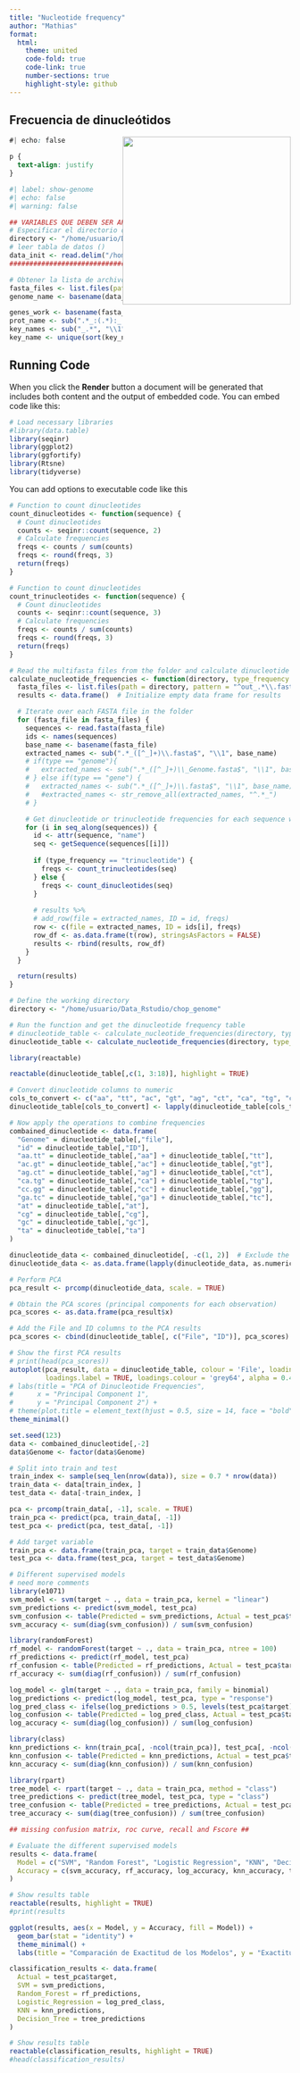 ```yaml
---
title: "Nucleotide frequency"
author: "Mathias"
format:
  html:
    theme: united
    code-fold: true
    code-link: true
    number-sections: true
    highlight-style: github
---
```


## Frecuencia de dinucleótidos

![](https://img.itch.zone/aW1nLzE3MTEyNjE5LmdpZg==/original/2%2BYVZg.gif){style="float:right;" fig-alt="Illustration of a detective cat. Artwork by @shigemi.itch.io." width="301"}

```css
#| echo: false

p {
  text-align: justify
}

```

```r
#| label: show-genome
#| echo: false
#| warning: false

## VARIABLES QUE DEBEN SER ARGUMENTOS ##
# Especificar el directorio donde están los archivos
directory <- "/home/usuario/Data_Rstudio/chop_genome"  # Cambia esto a la ruta de tu directorio
# leer tabla de datos ()
data_init <- read.delim("/home/usuario/Proyectos/maestria/datos_ejecucion_genomas2.tsv.csv", sep = "\t", header = FALSE)
########################################

# Obtener la lista de archivos que comienzan con 'out_' y terminan con '.fasta'
fasta_files <- list.files(path = directory, pattern = "^out_.*\\.fasta$", full.names = TRUE)
genome_name <- basename(data_init$V1)

genes_work <- basename(fasta_files)
prot_name <- sub(".*_:(.*):_.*", "\\1", fasta_files)
key_names <- sub("_.*", "\\1", prot_name)
key_name <- unique(sort(key_names))

```


## Running Code

When you click the **Render** button a document will be generated that includes both content and the output of embedded code. You can embed code like this:

```r

# Load necessary libraries
#library(data.table)
library(seqinr)
library(ggplot2)
library(ggfortify)
library(Rtsne)
library(tidyverse)

```

You can add options to executable code like this

```r

# Function to count dinucleotides
count_dinucleotides <- function(sequence) {
  # Count dinucleotides
  counts <- seqinr::count(sequence, 2)
  # Calculate frequencies
  freqs <- counts / sum(counts)
  freqs <- round(freqs, 3)
  return(freqs)
}

# Function to count dinucleotides
count_trinucleotides <- function(sequence) {
  # Count dinucleotides
  counts <- seqinr::count(sequence, 3)
  # Calculate frequencies
  freqs <- counts / sum(counts)
  freqs <- round(freqs, 3)
  return(freqs)
}

# Read the multifasta files from the folder and calculate dinucleotide or trinucleotide frequencies
calculate_nucleotide_frequencies <- function(directory, type_frequency = "dinucleotide", type) {
  fasta_files <- list.files(path = directory, pattern = "^out_.*\\.fasta$", full.names = TRUE)
  results <- data.frame()  # Initialize empty data frame for results

  # Iterate over each FASTA file in the folder
  for (fasta_file in fasta_files) {
    sequences <- read.fasta(fasta_file)
    ids <- names(sequences)
    base_name <- basename(fasta_file)
    extracted_names <- sub(".*_([^_]+)\\.fasta$", "\\1", base_name)
    # if(type == "genome"){
    #   extracted_names <- sub(".*_([^_]+)\\_Genome.fasta$", "\\1", base_name)
    # } else if(type == "gene") {
    #   extracted_names <- sub(".*_([^_]+)\\.fasta$", "\\1", base_name)
    #   #extracted_names <- str_remove_all(extracted_names, "^.*_")  
    # }

    # Get dinucleotide or trinucleotide frequencies for each sequence within a file
    for (i in seq_along(sequences)) {
      id <- attr(sequence, "name")
      seq <- getSequence(sequences[[i]])
      
      if (type_frequency == "trinucleotide") {
        freqs <- count_trinucleotides(seq)
      } else {
        freqs <- count_dinucleotides(seq)
      }
      
      # results %>%
      # add_row(file = extracted_names, ID = id, freqs)
      row <- c(file = extracted_names, ID = ids[i], freqs)
      row_df <- as.data.frame(t(row), stringsAsFactors = FALSE)
      results <- rbind(results, row_df)
    }
  }

  return(results)
}

# Define the working directory
directory <- "/home/usuario/Data_Rstudio/chop_genome"

# Run the function and get the dinucleotide frequency table
# dinucleotide_table <- calculate_nucleotide_frequencies(directory, type_frequency = "dinucleotide", "gene")
dinucleotide_table <- calculate_nucleotide_frequencies(directory, type_frequency = "dinucleotide")

```

```r
library(reactable)

reactable(dinucleotide_table[,c(1, 3:18)], highlight = TRUE)

```

```r

# Convert dinucleotide columns to numeric
cols_to_convert <- c("aa", "tt", "ac", "gt", "ag", "ct", "ca", "tg", "cc", "gg", "ga", "tc", "at", "cg", "gc", "ta")
dinucleotide_table[cols_to_convert] <- lapply(dinucleotide_table[cols_to_convert], as.numeric)

# Now apply the operations to combine frequencies
combained_dinucleotide <- data.frame(
  "Genome" = dinucleotide_table[,"file"],
  "id" = dinucleotide_table[,"ID"],
  "aa.tt" = dinucleotide_table[,"aa"] + dinucleotide_table[,"tt"],
  "ac.gt" = dinucleotide_table[,"ac"] + dinucleotide_table[,"gt"],
  "ag.ct" = dinucleotide_table[,"ag"] + dinucleotide_table[,"ct"],
  "ca.tg" = dinucleotide_table[,"ca"] + dinucleotide_table[,"tg"],
  "cc.gg" = dinucleotide_table[,"cc"] + dinucleotide_table[,"gg"],
  "ga.tc" = dinucleotide_table[,"ga"] + dinucleotide_table[,"tc"],
  "at" = dinucleotide_table[,"at"],
  "cg" = dinucleotide_table[,"cg"],
  "gc" = dinucleotide_table[,"gc"],
  "ta" = dinucleotide_table[,"ta"]
)

```

```r

dinucleotide_data <- combained_dinucleotide[, -c(1, 2)]  # Exclude the first columns (File and ID)
dinucleotide_data <- as.data.frame(lapply(dinucleotide_data, as.numeric))  # Convert to numeric

# Perform PCA
pca_result <- prcomp(dinucleotide_data, scale. = TRUE)

# Obtain the PCA scores (principal components for each observation)
pca_scores <- as.data.frame(pca_result$x)

# Add the File and ID columns to the PCA results
pca_scores <- cbind(dinucleotide_table[, c("File", "ID")], pca_scores)

# Show the first PCA results
# print(head(pca_scores))
autoplot(pca_result, data = dinucleotide_table, colour = 'File', loadings = TRUE,
         loadings.label = TRUE, loadings.colour = 'grey64', alpha = 0.4, size = 3) +
# labs(title = "PCA of Dinucleotide Frequencies", 
#      x = "Principal Component 1", 
#      y = "Principal Component 2") +
# theme(plot.title = element_text(hjust = 0.5, size = 14, face = "bold")) +
theme_minimal()

```

```r

set.seed(123)
data <- combained_dinucleotide[,-2]
data$Genome <- factor(data$Genome)

# Split into train and test
train_index <- sample(seq_len(nrow(data)), size = 0.7 * nrow(data))
train_data <- data[train_index, ]
test_data <- data[-train_index, ]

pca <- prcomp(train_data[, -1], scale. = TRUE)
train_pca <- predict(pca, train_data[, -1])
test_pca <- predict(pca, test_data[, -1])

# Add target variable
train_pca <- data.frame(train_pca, target = train_data$Genome)
test_pca <- data.frame(test_pca, target = test_data$Genome)

```

```r

# Different supervised models
# need more comments
library(e1071)
svm_model <- svm(target ~ ., data = train_pca, kernel = "linear")
svm_predictions <- predict(svm_model, test_pca)
svm_confusion <- table(Predicted = svm_predictions, Actual = test_pca$target)
svm_accuracy <- sum(diag(svm_confusion)) / sum(svm_confusion)

library(randomForest)
rf_model <- randomForest(target ~ ., data = train_pca, ntree = 100)
rf_predictions <- predict(rf_model, test_pca)
rf_confusion <- table(Predicted = rf_predictions, Actual = test_pca$target)
rf_accuracy <- sum(diag(rf_confusion)) / sum(rf_confusion)

log_model <- glm(target ~ ., data = train_pca, family = binomial)
log_predictions <- predict(log_model, test_pca, type = "response")
log_pred_class <- ifelse(log_predictions > 0.5, levels(test_pca$target)[2], levels(test_pca$target)[1])
log_confusion <- table(Predicted = log_pred_class, Actual = test_pca$target)
log_accuracy <- sum(diag(log_confusion)) / sum(log_confusion)

library(class)
knn_predictions <- knn(train_pca[, -ncol(train_pca)], test_pca[, -ncol(test_pca)], train_pca$target, k = 5)
knn_confusion <- table(Predicted = knn_predictions, Actual = test_pca$target)
knn_accuracy <- sum(diag(knn_confusion)) / sum(knn_confusion)

library(rpart)
tree_model <- rpart(target ~ ., data = train_pca, method = "class")
tree_predictions <- predict(tree_model, test_pca, type = "class")
tree_confusion <- table(Predicted = tree_predictions, Actual = test_pca$target)
tree_accuracy <- sum(diag(tree_confusion)) / sum(tree_confusion)

```


```r

## missing confusion matrix, roc curve, recall and Fscore ##

# Evaluate the different supervised models
results <- data.frame(
  Model = c("SVM", "Random Forest", "Logistic Regression", "KNN", "Decision Tree"),
  Accuracy = c(svm_accuracy, rf_accuracy, log_accuracy, knn_accuracy, tree_accuracy)
)

# Show results table
reactable(results, highlight = TRUE)
#print(results

ggplot(results, aes(x = Model, y = Accuracy, fill = Model)) +
  geom_bar(stat = "identity") +
  theme_minimal() +
  labs(title = "Comparación de Exactitud de los Modelos", y = "Exactitud", x = "Modelo")

classification_results <- data.frame(
  Actual = test_pca$target,
  SVM = svm_predictions,
  Random_Forest = rf_predictions,
  Logistic_Regression = log_pred_class,
  KNN = knn_predictions,
  Decision_Tree = tree_predictions
)

# Show results table
reactable(classification_results, highlight = TRUE)
#head(classification_results)



```
